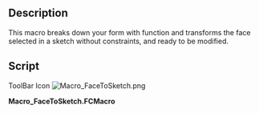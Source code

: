 <languages/>
{{Macro
|Name=FaceToSketch
|Icon=Macro_FaceToSketch.png
|Description=This macro breaks down your form with function Draft Downgrade and transforms the face selected in a sketch without constraints, and ready to be modified.
|Author=Jreinhardt
|Version=1.0
|Date=2013-12-23
|FCVersion=All
|Download=[https://wiki.freecad.org/images/6/6e/Macro_FaceToSketch.png ToolBar Icon]
}}

==Description==
This macro breaks down your form with function {{KEY|[[Image:Draft_Downgrade.svg|16px]] [[Draft Downgrade]]}} and transforms the face selected in a sketch without constraints, and ready to be modified.

==Script==

ToolBar Icon [[Image:Macro_FaceToSketch.png]]

'''Macro_FaceToSketch.FCMacro'''

{{MacroCode|code=

import Draft
  
wires,_faces = Draft.downgrade(FreeCADGui.Selection.getSelection(),delete=True)
  
sketch = Draft.makeSketch(wires[0:1])
for wire in wires[1:]:
    Draft.makeSketch([wire],addTo=sketch)
  
for wire in wires:
    FreeCAD.ActiveDocument.removeObject(wire.Name)
}}

{{clear}}